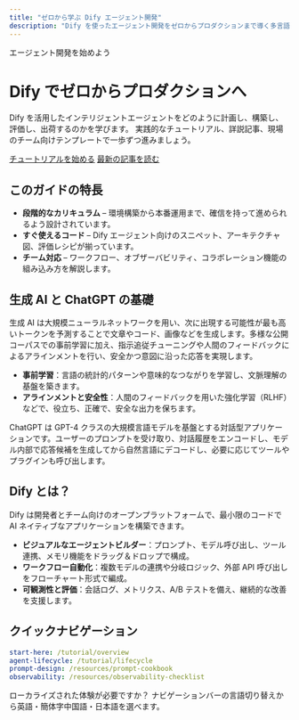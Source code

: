 ```yaml
---
title: "ゼロから学ぶ Dify エージェント開発"
description: "Dify を使ったエージェント開発をゼロからプロダクションまで導く多言語ハンドブック。"
---
```


<div className="hero">
  <div className="hero__badge">エージェント開発を始めよう</div>
  <h1>Dify でゼロからプロダクションへ</h1>
  <p>
    Dify を活用したインテリジェントエージェントをどのように計画し、構築し、評価し、出荷するのかを学びます。
    実践的なチュートリアル、詳説記事、現場のチーム向けテンプレートで一歩ずつ進みましょう。
  </p>
  <div className="hero__cta">
    <a href="/tutorial/overview" className="primary">チュートリアルを始める</a>
    <a href="/blog" className="ghost">最新の記事を読む</a>
  </div>
</div>

## このガイドの特長

- **段階的なカリキュラム** – 環境構築から本番運用まで、確信を持って進められるよう設計されています。
- **すぐ使えるコード** – Dify エージェント向けのスニペット、アーキテクチャ図、評価レシピが揃っています。
- **チーム対応** – ワークフロー、オブザーバビリティ、コラボレーション機能の組み込み方を解説します。

## 生成 AI と ChatGPT の基礎

生成 AI は大規模ニューラルネットワークを用い、次に出現する可能性が最も高いトークンを予測することで文章やコード、画像などを生成します。多様な公開コーパスでの事前学習に加え、指示追従チューニングや人間のフィードバックによるアラインメントを行い、安全かつ意図に沿った応答を実現します。

- **事前学習**：言語の統計的パターンや意味的なつながりを学習し、文脈理解の基盤を築きます。
- **アラインメントと安全性**：人間のフィードバックを用いた強化学習（RLHF）などで、役立ち、正確で、安全な出力を保ちます。

ChatGPT は GPT-4 クラスの大規模言語モデルを基盤とする対話型アプリケーションです。ユーザーのプロンプトを受け取り、対話履歴をエンコードし、モデル内部で応答候補を生成してから自然言語にデコードし、必要に応じてツールやプラグインも呼び出します。

## Dify とは？

Dify は開発者とチーム向けのオープンプラットフォームで、最小限のコードで AI ネイティブなアプリケーションを構築できます。

- **ビジュアルなエージェントビルダー**：プロンプト、モデル呼び出し、ツール連携、メモリ機能をドラッグ＆ドロップで構成。
- **ワークフロー自動化**：複数モデルの連携や分岐ロジック、外部 API 呼び出しをフローチャート形式で編成。
- **可観測性と評価**：会話ログ、メトリクス、A/B テストを備え、継続的な改善を支援します。

## クイックナビゲーション

```yaml
start-here: /tutorial/overview
agent-lifecycle: /tutorial/lifecycle
prompt-design: /resources/prompt-cookbook
observability: /resources/observability-checklist
```

<Callout type="info">
ローカライズされた体験が必要ですか？ ナビゲーションバーの言語切り替えから英語・簡体字中国語・日本語を選べます。
</Callout>

<style jsx>{`
.hero {
  display: flex;
  flex-direction: column;
  gap: 1.5rem;
  padding: 4rem 3rem;
  background: radial-gradient(circle at top left, #3b82f6, rgba(37, 99, 235, 0.2));
  border-radius: 1.5rem;
  color: white;
  text-align: left;
  box-shadow: 0 40px 80px rgba(37, 99, 235, 0.25);
  overflow: hidden;
  position: relative;
}
.hero::after {
  content: "";
  position: absolute;
  inset: 0;
  background: url('/cover.svg') no-repeat right bottom;
  background-size: min(55%, 320px);
  opacity: 0.9;
  pointer-events: none;
}
.hero h1 {
  font-size: clamp(2.5rem, 4vw, 3.75rem);
  max-width: 18ch;
}
.hero p {
  max-width: 60ch;
  font-size: 1.125rem;
  line-height: 1.8;
}
.hero__badge {
  display: inline-flex;
  align-self: flex-start;
  padding: 0.4rem 0.8rem;
  background: rgba(255, 255, 255, 0.2);
  border-radius: 999px;
  font-size: 0.85rem;
  letter-spacing: 0.04em;
  text-transform: uppercase;
}
.hero__cta {
  display: flex;
  gap: 1rem;
  flex-wrap: wrap;
}
.hero__cta .primary {
  background: white;
  color: #1d4ed8;
  padding: 0.75rem 1.5rem;
  border-radius: 0.75rem;
  font-weight: 600;
  text-decoration: none;
  transition: transform 0.2s ease, box-shadow 0.2s ease;
  box-shadow: 0 20px 40px rgba(255, 255, 255, 0.25);
}
.hero__cta .primary:hover {
  transform: translateY(-2px);
}
.hero__cta .ghost {
  color: white;
  padding: 0.75rem 1.5rem;
  border-radius: 0.75rem;
  border: 1px solid rgba(255, 255, 255, 0.6);
  text-decoration: none;
  transition: background 0.2s ease;
}
.hero__cta .ghost:hover {
  background: rgba(255, 255, 255, 0.15);
}
@media (max-width: 768px) {
  .hero {
    padding: 3rem 1.75rem;
  }
}
`}</style>
